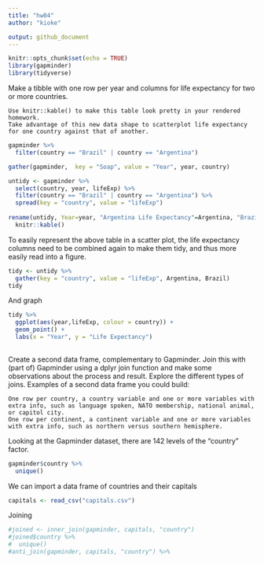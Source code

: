 ```yaml
---
title: "hw04"
author: "kioke"

output: github_document
---
```


```r
knitr::opts_chunk$set(echo = TRUE)
library(gapminder)
library(tidyverse)

```
Make a tibble with one row per year and columns for life expectancy for two or more countries.

    Use knitr::kable() to make this table look pretty in your rendered homework.
    Take advantage of this new data shape to scatterplot life expectancy for one country against that of another.

```r
gapminder %>% 
  filter(country == "Brazil" | country == "Argentina")
```


```r
gather(gapminder,  key = "Soap", value = "Year", year, country)

untidy <- gapminder %>% 
  select(country, year, lifeExp) %>% 
  filter(country == "Brazil" | country == "Argentina") %>% 
  spread(key = "country", value = "lifeExp")
 
rename(untidy, Year=year, "Argentina Life Expectancy"=Argentina, "Brazil Life Expectancy"=Brazil) %>% 
  knitr::kable()
```

To easily represent the above table in a scatter plot, the life expectancy columns need to be combined again to make them tidy, and thus more easily read into a figure.

```r
tidy <- untidy %>% 
  gather(key = "country", value = "lifeExp", Argentina, Brazil)
tidy
```

And graph

```r
tidy %>% 
  ggplot(aes(year,lifeExp, colour = country)) +
  geom_point() +
  labs(x = "Year", y = "Life Expectancy")
  
```


Create a second data frame, complementary to Gapminder. Join this with (part of) Gapminder using a dplyr join function and make some observations about the process and result. Explore the different types of joins. Examples of a second data frame you could build:

    One row per country, a country variable and one or more variables with extra info, such as language spoken, NATO membership, national animal, or capitol city.
    One row per continent, a continent variable and one or more variables with extra info, such as northern versus southern hemisphere.

Looking at the Gapminder dataset, there are 142 levels of the "country" factor.
```r
gapminder$country %>% 
  unique()
```

We can import a data frame of countries and their capitals

```r
capitals <- read_csv("capitals.csv")
```
Joining

```r
#joined <- inner_join(gapminder, capitals, "country")
#joined$country %>% 
#  unique()
#anti_join(gapminder, capitals, "country") %>% 
  

```

